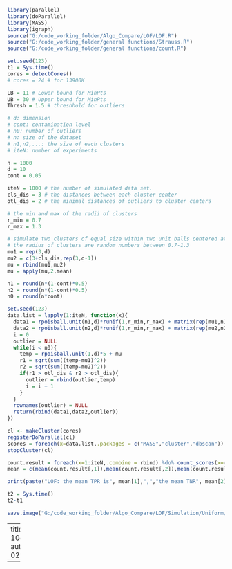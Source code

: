
```r
library(parallel)
library(doParallel)
library(MASS)
library(igraph)
source("G:/code_working_folder/Algo_Compare/LOF/LOF.R")
source("G:/code_working_folder/general functions/Strauss.R")
source("G:/code_working_folder/general functions/count.R")

set.seed(123)
t1 = Sys.time()
cores = detectCores()
# cores = 24 # for 13900K

LB = 11 # Lower bound for MinPts
UB = 30 # Upper bound for MinPts
Thresh = 1.5 # threshhold for outliers

# d: dimension
# cont: contamination level
# n0: number of outliers
# n: size of the dataset
# n1,n2,...: the size of each clusters
# iteN: number of experiments

n = 1000
d = 10
cont = 0.05

iteN = 1000 # the number of simulated data set.
cls_dis = 3 # the distances between each cluster center
otl_dis = 2 # the minimal distances of outliers to cluster centers

# the min and max of the radii of clusters
r_min = 0.7
r_max = 1.3

# simulate two clusters of equal size within two unit balls centered at (3,3) and (3+cls_dis,3)
# the radius of clusters are random numbers between 0.7-1.3
mu1 = rep(3,d)
mu2 = c(3+cls_dis,rep(3,d-1))
mu = rbind(mu1,mu2)
mu = apply(mu,2,mean)

n1 = round(n*(1-cont)*0.5)
n2 = round(n*(1-cont)*0.5)
n0 = round(n*cont)

set.seed(123)
data.list = lapply(1:iteN, function(x){
  data1 = rpoisball.unit(n1,d)*runif(1,r_min,r_max) + matrix(rep(mu1,n1),ncol=d,byrow=T)
  data2 = rpoisball.unit(n2,d)*runif(1,r_min,r_max) + matrix(rep(mu2,n2),ncol=d,byrow=T)
  i = 0
  outlier = NULL
  while(i < n0){
    temp = rpoisball.unit(1,d)*5 + mu
    r1 = sqrt(sum((temp-mu1)^2))
    r2 = sqrt(sum((temp-mu2)^2))
    if(r1 > otl_dis & r2 > otl_dis){
      outlier = rbind(outlier,temp)
      i = i + 1
    }
  }
  rownames(outlier) = NULL
  return(rbind(data1,data2,outlier))
})

cl <- makeCluster(cores)
registerDoParallel(cl)
scores = foreach(x=data.list,.packages = c("MASS","cluster","dbscan")) %dopar% LOF(x,LB,UB)
stopCluster(cl)

count.result = foreach(x=1:iteN,.combine = rbind) %do% count_scores(x=x,scores=scores,threshold=Thresh, n=n, n0=n0)
mean = c(mean(count.result[,1]),mean(count.result[,2]),mean(count.result[,3]),mean(count.result[,4]))

print(paste("LOF: the mean TPR is", mean[1],",","the mean TNR", mean[2],",","the mean BA", mean[3],",","the mean F2", mean[4]))

t2 = Sys.time()
t2-t1

save.image("G:/code_working_folder/Algo_Compare/LOF/Simulation/Uniform/10d/10d_2cls_n1000_cont5%.RData")
```



---
title: 10d_2cls_n1000_cont5%.R
author: shiru
date: '2024-02-15'

---
